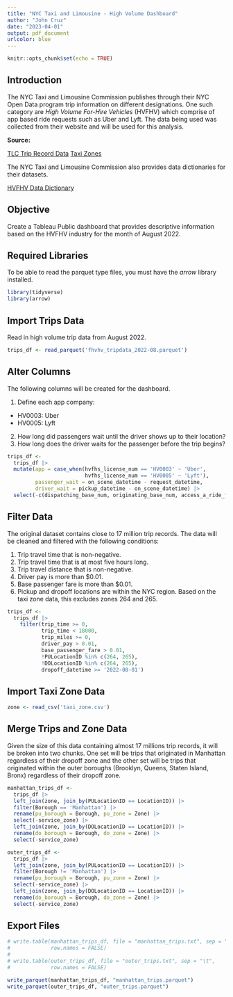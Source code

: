 ```yaml
---
title: "NYC Taxi and Limousine - High Volume Dashboard"
author: "John Cruz"
date: "2023-04-01"
output: pdf_document
urlcolor: blue
---
```


```r
knitr::opts_chunk$set(echo = TRUE)
```

## Introduction

The NYC Taxi and Limousine Commission publishes through their NYC Open Data program trip information on different designations. One such category are *High Volume For-Hire Vehicles* (HVFHV) which comprise of app based ride requests such as Uber and Lyft. The data being used was collected from their website and will be used for this analysis.

**Source: ** 

[TLC Trip Record Data](https://www.nyc.gov/site/tlc/about/tlc-trip-record-data.page)
[Taxi Zones](https://data.cityofnewyork.us/Transportation/NYC-Taxi-Zones/d3c5-ddgc)

The NYC Taxi and Limousine Commission also provides data dictionaries for their datasets. 

[HVFHV Data Dictionary](https://www.nyc.gov/assets/tlc/downloads/pdf/data_dictionary_trip_records_hvfhs.pdf)

## Objective

Create a Tableau Public dashboard that provides descriptive information based on the HVFHV industry for the month of August 2022.

## Required Libraries

To be able to read the parquet type files, you must have the *arrow* library installed. 

```r
library(tidyverse)
library(arrow)
```

## Import Trips Data

Read in high volume trip data from August 2022. 

```r
trips_df <- read_parquet('fhvhv_tripdata_2022-08.parquet')
```

## Alter Columns

The following columns will be created for the dashboard.

1. Define each app company:
  - HV0003: Uber
  - HV0005: Lyft
2. How long did passengers wait until the driver shows up to their location?
3. How long does the driver waits for the passenger before the trip begins?

```r
trips_df <- 
  trips_df |> 
  mutate(app = case_when(hvfhs_license_num == 'HV0003' ~ 'Uber',
                         hvfhs_license_num == 'HV0005' ~ 'Lyft'),
         passenger_wait = on_scene_datetime - request_datetime,
         driver_wait = pickup_datetime - on_scene_datetime) |> 
  select(-c(dispatching_base_num, originating_base_num, access_a_ride_flag, hvfhs_license_num))
```

## Filter Data

The original dataset contains close to 17 million trip records. The data will be cleaned and filtered with the following conditions:

1. Trip travel time that is non-negative.
2. Trip travel time that is at most five hours long.
3. Trip travel distance that is non-negative.
4. Driver pay is more than $0.01. 
5. Base passenger fare is more than $0.01. 
6. Pickup and dropoff locations are within the NYC region. Based on the taxi zone data, this excludes zones 264 and 265.

```r
trips_df <-
  trips_df |> 
    filter(trip_time >= 0,
           trip_time < 18000,
           trip_miles >= 0,
           driver_pay > 0.01,
           base_passenger_fare > 0.01,
           !PULocationID %in% c(264, 265),
           !DOLocationID %in% c(264, 265),
           dropoff_datetime >= '2022-08-01')
```

## Import Taxi Zone Data

```r
zone <- read_csv('taxi_zone.csv')
```

## Merge Trips and Zone Data

Given the size of this data containing almost 17 millions trip records, it will be broken into two chunks. One set will be trips that originated in Manhattan regardless of their dropoff zone and the other set will be trips that originated within the outer boroughs (Brooklyn, Queens, Staten Island, Bronx) regardless of their dropoff zone. 

```r
manhattan_trips_df <-
  trips_df |> 
  left_join(zone, join_by(PULocationID == LocationID)) |> 
  filter(Borough == 'Manhattan') |> 
  rename(pu_borough = Borough, pu_zone = Zone) |> 
  select(-service_zone) |> 
  left_join(zone, join_by(DOLocationID == LocationID)) |> 
  rename(do_borough = Borough, do_zone = Zone) |> 
  select(-service_zone)

outer_trips_df <-
  trips_df |> 
  left_join(zone, join_by(PULocationID == LocationID)) |> 
  filter(Borough != 'Manhattan') |> 
  rename(pu_borough = Borough, pu_zone = Zone) |> 
  select(-service_zone) |> 
  left_join(zone, join_by(DOLocationID == LocationID)) |> 
  rename(do_borough = Borough, do_zone = Zone) |> 
  select(-service_zone)
```

## Export Files

```r
# write.table(manhattan_trips_df, file = "manhattan_trips.txt", sep = "\t",
#             row.names = FALSE)
# 
# write.table(outer_trips_df, file = "outer_trips.txt", sep = "\t",
#             row.names = FALSE)

write_parquet(manhattan_trips_df, "manhattan_trips.parquet")
write_parquet(outer_trips_df, "outer_trips.parquet")
```
